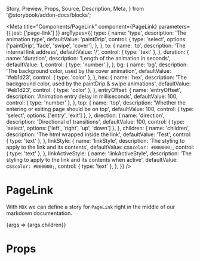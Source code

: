   Story,
  Preview,
  Props,
  Source,
  Description,
  Meta,
} from '@storybook/addon-docs/blocks';

<Meta
  title="Components/PageLink"
  component={PageLink}
  parameters={{ jest: ['page-link'] }}
  argTypes={{
    type: {
      name: 'type',
      description: 'The animation type',
      defaultValue: 'paintDrip',
      control: {
        type: 'select',
        options: ['paintDrip', 'fade', 'swipe', 'cover'],
      },
    },
    to: {
      name: 'to',
      description: 'The internal link address',
      defaultValue: '/',
      control: { type: 'text' },
    },
    duration: {
      name: 'duration',
      description: 'Length of the animation in seconds',
      defaultValue: 1,
      control: { type: 'number' },
    },
    bg: {
      name: 'bg',
      description: 'The background color, used by the cover animation',
      defaultValue: '#eb1d23',
      control: { type: 'color' },
    },
    hex: {
      name: 'hex',
      description:
        'The background color, used by the paintDrip & swipe animations',
      defaultValue: '#eb1d23',
      control: { type: 'color' },
    },
    entryOffset: {
      name: 'entryOffset',
      description: 'Animation entry delay in milliseconds',
      defaultValue: 100,
      control: { type: 'number' },
    },
    top: {
      name: 'top',
      description: 'Whether the entering or exiting page should be on top',
      defaultValue: 100,
      control: { type: 'select', options: ['entry', 'exit'] },
    },
    direction: {
      name: 'direction',
      description: 'Directional of transitions',
      defaultValue: 100,
      control: { type: 'select', options: ['left', 'right', 'up', 'down'] },
    },
    children: {
      name: 'children',
      description: 'The html wrapped inside the link',
      defaultValue: 'Test',
      control: { type: 'text' },
    },
    linkStyle: {
      name: 'linkStyle',
      description: 'The styling to apply to the link and its contents',
      defaultValue: css`
        color: #000000;
      `,
      control: { type: 'text' },
    },
    linkActiveStyle: {
      name: 'linkActiveStyle',
      description:
        'The styling to apply to the link and its contents when active',
      defaultValue: css`
        color: #000000;
      `,
      control: { type: 'text' },
    },
  }}
/>

# PageLink

With `MDX` we can define a story for `PageLink` right in the middle of our
markdown documentation.

<Preview>
  <Story
    name="default"
    args={{
      type: 'paintDrip',
      to: '/',
      duration: '1',
      bg: '#eb1d23',
      hex: '#eb1d23',
      entryOffset: 100,
      top: 'exit',
      direction: 'up',
      children: 'Test',
      linkStyle: css`
        color: #000000;
      `,
      linkActiveStyle: css`
        color: #000000;
      `,
    }}
  >
    {args => <PageLink {...args}>{args.children}</PageLink>}
  </Story>
</Preview>

# Props

<Props story="default" />
